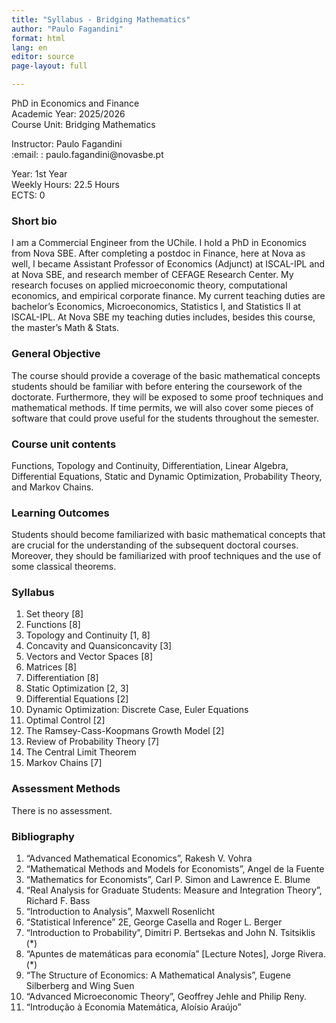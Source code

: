 ```yaml
---
title: "Syllabus - Bridging Mathematics"
author: "Paulo Fagandini"
format: html
lang: en
editor: source
page-layout: full

---
```


PhD in Economics and Finance\
Academic Year: 2025/2026\
Course Unit: Bridging Mathematics

Instructor: Paulo Fagandini\
:email: : paulo.fagandini@novasbe.pt

Year: 1st Year\
Weekly Hours: 22.5 Hours\
ECTS: 0

### Short bio

I am a Commercial Engineer from the UChile. I hold a PhD in Economics from Nova SBE. After completing a postdoc in Finance, here at Nova as well, I became Assistant Professor of Economics (Adjunct) at ISCAL-IPL and at Nova SBE, and research member of CEFAGE Research Center. My research focuses on applied microeconomic theory, computational economics, and empirical corporate finance. My current teaching duties are bachelor’s Economics, Microeconomics, Statistics I, and Statistics II at ISCAL-IPL. At Nova SBE my teaching duties includes, besides this course, the master’s Math & Stats.

### General Objective

The course should provide a coverage of the basic mathematical concepts students should be familiar with before entering the coursework of the doctorate. Furthermore, they will be exposed to some proof techniques and mathematical methods. If time permits, we will also cover some pieces of software that could prove useful for the students throughout the semester.

### Course unit contents

Functions, Topology and Continuity, Differentiation, Linear Algebra, Differential Equations, Static and Dynamic Optimization, Probability Theory, and Markov Chains.

### Learning Outcomes

Students should become familiarized with basic mathematical concepts that are crucial for the understanding of the subsequent doctoral courses. Moreover, they should be familiarized with proof techniques and the use of some classical theorems.

### Syllabus

1. Set theory [8]
2. Functions [8]
3. Topology and Continuity [1, 8]
4. Concavity and Quansiconcavity [3]
5. Vectors and Vector Spaces [8]
6. Matrices [8]
7. Differentiation [8]
8. Static Optimization [2, 3]
9. Differential Equations [2]
10. Dynamic Optimization: Discrete Case, Euler Equations
11. Optimal Control [2]
12. The Ramsey-Cass-Koopmans Growth Model [2]
<!-- 13. Introduction to Measure and Integration [4] -->
14. Review of Probability Theory [7]
15. The Central Limit Theorem
16. Markov Chains [7]

### Assessment Methods

There is no assessment.


### Bibliography

1. “Advanced Mathematical Economics”, Rakesh V. Vohra
2. “Mathematical Methods and Models for Economists”, Angel de la Fuente
3. “Mathematics for Economists”, Carl P. Simon and Lawrence E. Blume
4. "Real Analysis for Graduate Students: Measure and Integration Theory", Richard F. Bass
5. “Introduction to Analysis”, Maxwell Rosenlicht
6. "Statistical Inference" 2E, George Casella and Roger L. Berger
7. “Introduction to Probability”, Dimitri P. Bertsekas and John N. Tsitsiklis (*)
8. “Apuntes de matemáticas para economía” [Lecture Notes], Jorge Rivera. (*)
9. “The Structure of Economics: A Mathematical Analysis”, Eugene Silberberg and Wing Suen
10. “Advanced Microeconomic Theory”, Geoffrey Jehle and Philip Reny.
11. "Introdução à Economia Matemática, Aloísio Araújo"